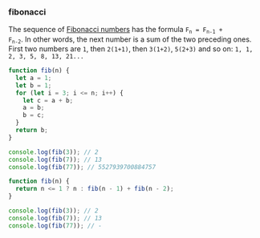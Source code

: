 ### fibonacci

The sequence of [Fibonacci numbers](https://en.wikipedia.org/wiki/Fibonacci_number) has
the formula <code>F<sub>n</sub> = F<sub>n-1</sub> + F<sub>n-2</sub></code>. In other words,
the next number is a sum of the two preceding ones.
First two numbers are `1`, then `2(1+1)`, then `3(1+2)`, `5(2+3)` and so on: `1, 1, 2, 3, 5, 8, 13, 21...`

```js title="fibonacci loop"
function fib(n) {
  let a = 1;
  let b = 1;
  for (let i = 3; i <= n; i++) {
    let c = a + b;
    a = b;
    b = c;
  }
  return b;
}

console.log(fib(3)); // 2
console.log(fib(7)); // 13
console.log(fib(77)); // 5527939700884757
```

```js title="fibonacci recursion"
function fib(n) {
  return n <= 1 ? n : fib(n - 1) + fib(n - 2);
}

console.log(fib(3)); // 2
console.log(fib(7)); // 13
console.log(fib(77)); // -
```